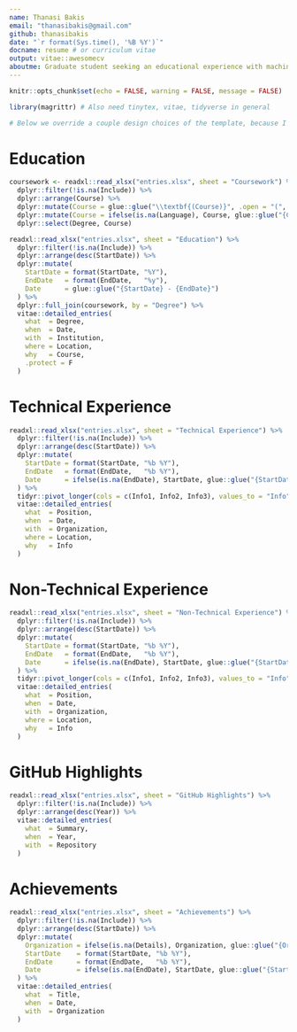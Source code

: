 ```yaml
---
name: Thanasi Bakis
email: "thanasibakis@gmail.com"
github: thanasibakis
date: "`r format(Sys.time(), '%B %Y')`"
docname: resume # or curriculum vitae
output: vitae::awesomecv
aboutme: Graduate student seeking an educational experience with machine learning and computer vision in the industry.
---
```


```r
knitr::opts_chunk$set(echo = FALSE, warning = FALSE, message = FALSE)

library(magrittr) # Also need tinytex, vitae, tidyverse in general

# Below we override a couple design choices of the template, because I like burgundy :)
```

\definecolor{burgundy}{HTML}{800020}
\colorlet{awesome}{burgundy}

\makeatletter
\def\@sectioncolor{\color{awesome}}
\makeatother

# Education

```r
coursework <- readxl::read_xlsx("entries.xlsx", sheet = "Coursework") %>% 
  dplyr::filter(!is.na(Include)) %>%
  dplyr::arrange(Course) %>%
  dplyr::mutate(Course = glue::glue("\\textbf{(Course)}", .open = "(", .close = ")")) %>%
  dplyr::mutate(Course = ifelse(is.na(Language), Course, glue::glue("{Course} in {Language}"))) %>%
  dplyr::select(Degree, Course)

readxl::read_xlsx("entries.xlsx", sheet = "Education") %>% 
  dplyr::filter(!is.na(Include)) %>%
  dplyr::arrange(desc(StartDate)) %>%
  dplyr::mutate(
    StartDate = format(StartDate, "%Y"),
    EndDate   = format(EndDate,   "%y"),
    Date      = glue::glue("{StartDate} - {EndDate}")
  ) %>%
  dplyr::full_join(coursework, by = "Degree") %>%
  vitae::detailed_entries(
    what  = Degree,
    when  = Date,
    with  = Institution,
    where = Location,
    why   = Course,
    .protect = F
  )
```
# Technical Experience

```r
readxl::read_xlsx("entries.xlsx", sheet = "Technical Experience") %>%
  dplyr::filter(!is.na(Include)) %>%
  dplyr::arrange(desc(StartDate)) %>%
  dplyr::mutate(
    StartDate = format(StartDate, "%b %Y"),
    EndDate   = format(EndDate,   "%b %Y"),
    Date      = ifelse(is.na(EndDate), StartDate, glue::glue("{StartDate} - {EndDate}"))
  ) %>%
  tidyr::pivot_longer(cols = c(Info1, Info2, Info3), values_to = "Info") %>%
  vitae::detailed_entries(
    what  = Position,
    when  = Date,
    with  = Organization,
    where = Location,
    why   = Info
  )
```

# Non-Technical Experience

```r
readxl::read_xlsx("entries.xlsx", sheet = "Non-Technical Experience") %>% 
  dplyr::filter(!is.na(Include)) %>%
  dplyr::arrange(desc(StartDate)) %>%
  dplyr::mutate(
    StartDate = format(StartDate, "%b %Y"),
    EndDate   = format(EndDate,   "%b %Y"),
    Date      = ifelse(is.na(EndDate), StartDate, glue::glue("{StartDate} - {EndDate}"))
  ) %>%
  tidyr::pivot_longer(cols = c(Info1, Info2, Info3), values_to = "Info") %>%
  vitae::detailed_entries(
    what  = Position,
    when  = Date,
    with  = Organization,
    where = Location,
    why   = Info
  )
```

# GitHub Highlights

```r
readxl::read_xlsx("entries.xlsx", sheet = "GitHub Highlights") %>% 
  dplyr::filter(!is.na(Include)) %>%
  dplyr::arrange(desc(Year)) %>%
  vitae::detailed_entries(
    what  = Summary,
    when  = Year,
    with  = Repository
  )
```

# Achievements

```r
readxl::read_xlsx("entries.xlsx", sheet = "Achievements") %>% 
  dplyr::filter(!is.na(Include)) %>%
  dplyr::arrange(desc(StartDate)) %>%
  dplyr::mutate(
    Organization = ifelse(is.na(Details), Organization, glue::glue("{Organization} - {Details}")),
    StartDate    = format(StartDate, "%b %Y"),
    EndDate      = format(EndDate,   "%b %Y"),
    Date         = ifelse(is.na(EndDate), StartDate, glue::glue("{StartDate} - {EndDate}"))
  ) %>%
  vitae::detailed_entries(
    what  = Title,
    when  = Date,
    with  = Organization
  )
```